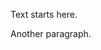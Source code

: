 \renewcommand{\baselinestretch}{2}
\small\normalsize
\hbox{\ }

\vspace{.5in}

\begin{center}
\large{Preface} 
\end{center}

\vspace{1ex}

Text starts here. \par
Another paragraph.
